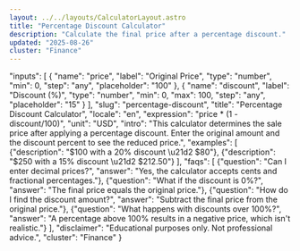 ```yaml
---
layout: ../../layouts/CalculatorLayout.astro
title: "Percentage Discount Calculator"
description: "Calculate the final price after a percentage discount."
updated: "2025-08-26"
cluster: "Finance"
---
```



  "inputs": [
    {
      "name": "price",
      "label": "Original Price",
      "type": "number",
      "min": 0,
      "step": "any",
      "placeholder": "100"
    },
    {
      "name": "discount",
      "label": "Discount (%)",
      "type": "number",
      "min": 0,
      "max": 100,
      "step": "any",
      "placeholder": "15"
    }
  ],
    "slug": "percentage-discount",
    "title": "Percentage Discount Calculator",
    "locale": "en",
    "expression": "price * (1 - discount/100)",
    "unit": "USD",
    "intro": "This calculator determines the sale price after applying a percentage discount. Enter the original amount and the discount percent to see the reduced price.",
    "examples": [
      {"description": "$100 with a 20% discount \u21d2 $80"},
      {"description": "$250 with a 15% discount \u21d2 $212.50"}
    ],
    "faqs": [
      {"question": "Can I enter decimal prices?", "answer": "Yes, the calculator accepts cents and fractional percentages."},
      {"question": "What if the discount is 0%?", "answer": "The final price equals the original price."},
      {"question": "How do I find the discount amount?", "answer": "Subtract the final price from the original price."},
      {"question": "What happens with discounts over 100%?", "answer": "A percentage above 100% results in a negative price, which isn't realistic."}
    ],
    "disclaimer": "Educational purposes only. Not professional advice.",
    "cluster": "Finance"
  }

<Calculator schema={schema} />
